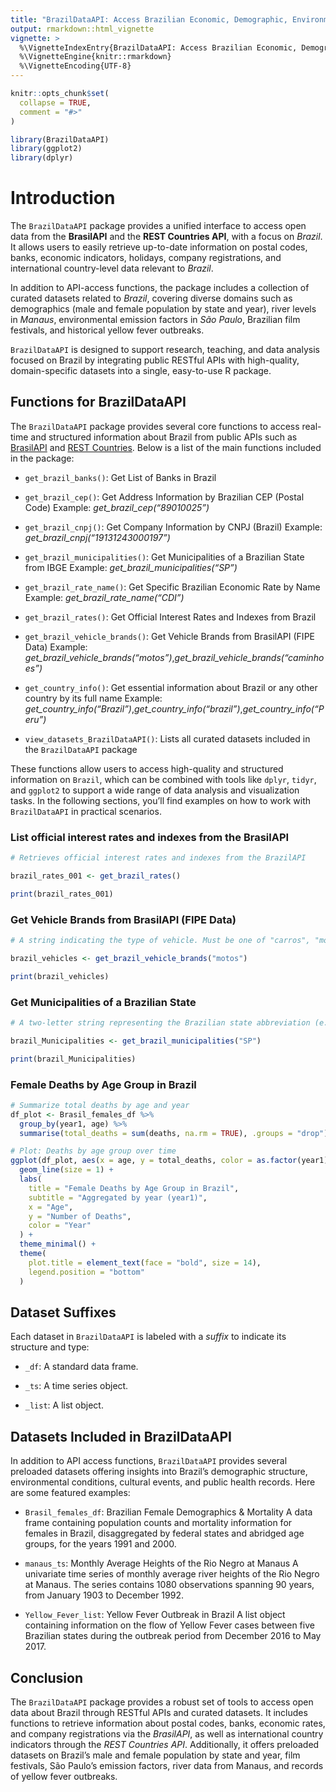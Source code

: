 ---
title: "BrazilDataAPI: Access Brazilian Economic, Demographic, Environmental, and Geopolitical Data via RESTful APIs and Curated Datasets"
output: rmarkdown::html_vignette
vignette: >
  %\VignetteIndexEntry{BrazilDataAPI: Access Brazilian Economic, Demographic, Environmental, and Geopolitical Data via RESTful APIs and Curated Datasets}
  %\VignetteEngine{knitr::rmarkdown}
  %\VignetteEncoding{UTF-8}
---

```{r, include = FALSE}
knitr::opts_chunk$set(
  collapse = TRUE,
  comment = "#>"
)
```

```{r setup}
library(BrazilDataAPI)
library(ggplot2)
library(dplyr)
```


# Introduction

The `BrazilDataAPI` package provides a unified interface to access open data from the **BrasilAPI** and the **REST Countries API**, with a focus on *Brazil*. It allows users to easily retrieve up-to-date information on postal codes, banks, economic indicators, holidays, company registrations, and international country-level data relevant to *Brazil*.

In addition to API-access functions, the package includes a collection of curated datasets related to *Brazil*, covering diverse domains such as demographics (male and female population by state and year), river levels in *Manaus*, environmental emission factors in *São Paulo*, Brazilian film festivals, and historical yellow fever outbreaks.

`BrazilDataAPI` is designed to support research, teaching, and data analysis focused on Brazil by integrating public RESTful APIs with high-quality, domain-specific datasets into a single, easy-to-use R package.

## Functions for BrazilDataAPI

The `BrazilDataAPI` package provides several core functions to access real-time and structured information about Brazil from public APIs such as [BrasilAPI](https://brasilapi.com.br/) and [REST Countries](https://restcountries.com/). Below is a list of the main functions included in the package:

- `get_brazil_banks()`: Get List of Banks in Brazil

- `get_brazil_cep()`: Get Address Information by Brazilian CEP (Postal Code) 
Example: *get_brazil_cep("89010025")* 

- `get_brazil_cnpj()`: Get Company Information by CNPJ (Brazil)
Example: *get_brazil_cnpj("19131243000197")*

- `get_brazil_municipalities()`: Get Municipalities of a Brazilian State from IBGE
Example: *get_brazil_municipalities("SP")*

- `get_brazil_rate_name()`: Get Specific Brazilian Economic Rate by Name
Example: *get_brazil_rate_name("CDI")*

- `get_brazil_rates()`: Get Official Interest Rates and Indexes from Brazil

- `get_brazil_vehicle_brands()`: Get Vehicle Brands from BrasilAPI (FIPE Data)
Example: *get_brazil_vehicle_brands("motos")*,*get_brazil_vehicle_brands("caminhoes")*

- `get_country_info()`: Get essential information about Brazil or any other country by its full name
Example: *get_country_info("Brazil")*,*get_country_info("brazil")*,*get_country_info("Peru")*

- `view_datasets_BrazilDataAPI()`: Lists all curated datasets included in the `BrazilDataAPI` package

These functions allow users to access high-quality and structured information on `Brazil`, which can be combined with tools like `dplyr`, `tidyr`, and `ggplot2` to support a wide range of data analysis and visualization tasks. In the following sections, you’ll find examples on how to work with `BrazilDataAPI` in practical scenarios.


### List official interest rates and indexes from the BrasilAPI

```{r brazil-rates,echo = TRUE,message = FALSE,warning = FALSE,results = 'markup'}

# Retrieves official interest rates and indexes from the BrazilAPI

brazil_rates_001 <- get_brazil_rates()

print(brazil_rates_001)

```

### Get Vehicle Brands from BrasilAPI (FIPE Data)

```{r brazil-Vehicles,echo = TRUE,message = FALSE,warning = FALSE,results = 'markup'}

# A string indicating the type of vehicle. Must be one of "carros", "motos", or "caminhoes".

brazil_vehicles <- get_brazil_vehicle_brands("motos")

print(brazil_vehicles)

```

### Get Municipalities of a Brazilian State

```{r brazil-Municipalities,echo = TRUE,message = FALSE,warning = FALSE,results = 'markup'}

# A two-letter string representing the Brazilian state abbreviation (e.g., "SP", "RJ", "BA").

brazil_Municipalities <- get_brazil_municipalities("SP")

print(brazil_Municipalities)

```


### Female Deaths by Age Group in Brazil


```{r brazil-femalestats-plot, message=FALSE, warning=FALSE, fig.width=7, fig.height=5}

# Summarize total deaths by age and year
df_plot <- Brasil_females_df %>%
  group_by(year1, age) %>%
  summarise(total_deaths = sum(deaths, na.rm = TRUE), .groups = "drop")

# Plot: Deaths by age group over time
ggplot(df_plot, aes(x = age, y = total_deaths, color = as.factor(year1))) +
  geom_line(size = 1) +
  labs(
    title = "Female Deaths by Age Group in Brazil",
    subtitle = "Aggregated by year (year1)",
    x = "Age",
    y = "Number of Deaths",
    color = "Year"
  ) +
  theme_minimal() +
  theme(
    plot.title = element_text(face = "bold", size = 14),
    legend.position = "bottom"
  )

```


## Dataset Suffixes

Each dataset in `BrazilDataAPI` is labeled with a *suffix* to indicate its structure and type:

- `_df`: A standard data frame.

- `_ts`: A time series object.

- `_list`: A list object.


## Datasets Included in BrazilDataAPI

In addition to API access functions, `BrazilDataAPI` provides several preloaded datasets offering insights into Brazil's demographic structure, environmental conditions, cultural events, and public health records. Here are some featured examples:

- `Brasil_females_df`: Brazilian Female Demographics & Mortality
A data frame containing population counts and mortality information for females in Brazil, disaggregated by federal states and abridged age groups, for the years 1991 and 2000.

- `manaus_ts`: Monthly Average Heights of the Rio Negro at Manaus
A univariate time series of monthly average river heights of the Rio Negro at Manaus.
The series contains 1080 observations spanning 90 years, from January 1903 to December 1992.

- `Yellow_Fever_list`: Yellow Fever Outbreak in Brazil
A list object containing information on the flow of Yellow Fever cases between five Brazilian states during the outbreak period from December 2016 to May 2017.

## Conclusion

The `BrazilDataAPI` package provides a robust set of tools to access open data about Brazil through RESTful APIs and curated datasets. It includes functions to retrieve information about postal codes, banks, economic rates, and company registrations via the *BrasilAPI*, as well as international country indicators through the *REST Countries API*. Additionally, it offers preloaded datasets on Brazil’s male and female population by state and year, film festivals, São Paulo’s emission factors, river data from Manaus, and records of yellow fever outbreaks.

<div class="tocify-extend-page" data-unique="tocify-extend-page" style="height: 0;"></div>
